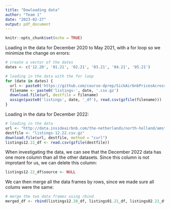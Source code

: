 ```yaml
---
title: "Dowloading data"
author: "Team 1"
date: "2023-02-27"
output: pdf_document
---
```


```r
knitr::opts_chunk$set(echo = TRUE)
```

Loading in the data for December 2020 to May 2021, with a for loop so we minimize the change on errors:
```r
# create a vector of the dates
dates <- c('12.20', '01.21', '02.21', '03.21', '04.21', '05.21')

# loading in the data with the for loop
for (date in dates) {
  url <- paste0('https://github.com/course-dprep/SickAirbnbPricesAcrossNetherlands/raw/main/Data/listings-', date, '.csv.gz')
  filename <- paste0('listings-', date, '.csv.gz')
  download.file(url, destfile = filename)
  assign(paste0('listings', date, '_df'), read.csv(gzfile(filename)))
}
```

Loading in the data for December 2022:
```r
# loading in the data
url <- "http://data.insideairbnb.com/the-netherlands/north-holland/amsterdam/2022-12-05/data/listings.csv.gz"
destfile <- "listings-12.22.csv.gz"
download.file(url, destfile, method = "curl")
listings12.22_df <- read.csv(gzfile(destfile))
```

When investigating the data, we can see that the December 2022 data has one more column than all the other datasets. Since this column is not improtant for us, we can delete this column:
```r
listings12.22_df$source <- NULL
```

We can then merge all the data frames by rows, since we made sure all colums were the same:
```r
# merge the two data frames using rbind
merged_df <- rbind(listings12.20_df, listings01.21_df, listings02.21_df, listings03.21_df, listings04.21_df, listings05.21_df, listings12.22_df)
```

